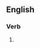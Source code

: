 ==English==

===Verb===
{{head|en|verb form}}

# {{present participle of|hyperventilate|lang=en|nocat=1}}